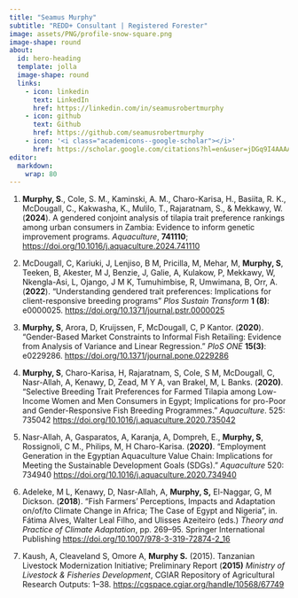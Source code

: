```yaml
---
title: "Seamus Murphy"
subtitle: "REDD+ Consultant | Registered Forester"
image: assets/PNG/profile-snow-square.png
image-shape: round
about:
  id: hero-heading
  template: jolla
  image-shape: round
  links:
    - icon: linkedin
      text: LinkedIn
      href: https://linkedin.com/in/seamusrobertmurphy
    - icon: github
      text: Github
      href: https://github.com/seamusrobertmurphy
    - icon: '<i class="academicons--google-scholar"></i>'
      href: https://scholar.google.com/citations?hl=en&user=jDGq9I4AAAAJ
editor: 
  markdown: 
    wrap: 80
---
```


::: {#hero-heading}

(1) **Murphy, S**., Cole, S. M., Kaminski, A. M., Charo-Karisa, H., Basiita, R. K., McDougall, C.,
    Kakwasha, K., Mulilo, T., Rajaratnam, S., & Mekkawy, W. (**2024**). A gendered conjoint analysis
    of tilapia trait preference rankings among urban consumers in Zambia: Evidence to inform genetic
    improvement programs. *Aquaculture*, **741110**;
    <https://doi.org/10.1016/j.aquaculture.2024.741110>

(2) McDougall, C, Kariuki, J, Lenjiso, B M, Pricilla, M, Mehar, M, **Murphy, S**, Teeken, B,
    Akester, M J, Benzie, J, Galie, A, Kulakow, P, Mekkawy, W, Nkengla-Asi, L, Ojango, J M K,
    Tumuhimbise, R, Umwimana, B, Orr, A. (**2022**). “Understanding gendered trait preferences:
    Implications for client-responsive breeding programs” *Plos Sustain Transform* **1 (8)**:
    e0000025. <https://doi.org/10.1371/journal.pstr.0000025>

(3) **Murphy, S**, Arora, D, Kruijssen, F, McDougall, C, P Kantor. (**2020**). “Gender-Based Market
    Constraints to Informal Fish Retailing: Evidence from Analysis of Variance and Linear
    Regression.” *PloS ONE* **15(3)**: e0229286. <https://doi.org/10.1371/journal.pone.0229286>

(4) **Murphy, S**, Charo-Karisa, H, Rajaratnam, S, Cole, S M, McDougall, C, Nasr-Allah, A, Kenawy,
    D, Zead, M Y A, van Brakel, M, L Banks. (**2020)**. “Selective Breeding Trait Preferences for
    Farmed Tilapia among Low-Income Women and Men Consumers in Egypt; Implications for pro-Poor and
    Gender-Responsive Fish Breeding Programmes.” *Aquaculture*. 525: 735042
    <https://doi.org/10.1016/j.aquaculture.2020.735042>

(5) Nasr-Allah, A, Gasparatos, A, Karanja, A, Dompreh, E., **Murphy, S**, Rossignoli, C M., Philips,
    M, H Charo-Karisa. (**2020)**. “Employment Generation in the Egyptian Aquaculture Value Chain:
    Implications for Meeting the Sustainable Development Goals (SDGs).” *Aquaculture* 520: 734940
    <https://doi.org/10.1016/j.aquaculture.2020.734940>

(6) Adeleke, M L, Kenawy, D, Nasr-Allah, A, **Murphy, S,** El-Naggar, G, M Dickson. (**2018**).
    “Fish Farmers’ Perceptions, Impacts and Adaptation on/of/to Climate Change in Africa; The Case
    of Egypt and Nigeria”, in. Fátima Alves, Walter Leal Filho, and Ulisses Azeiteiro (eds.) *Theory
    and Practice of Climate Adaptation*, pp. 269–95. Springer International Publishing
    <https://doi.org/10.1007/978-3-319-72874-2_16>

(7) Kaush, A, Cleaveland S, Omore A, **Murphy S.** (2015). Tanzanian Livestock Modernization
    Initiative; Preliminary Report (**2015)** *Ministry of Livestock & Fisheries Development*, CGIAR
    Repository of Agricultural Research Outputs: 1–38.
    <https://cgspace.cgiar.org/handle/10568/67749>
:::
